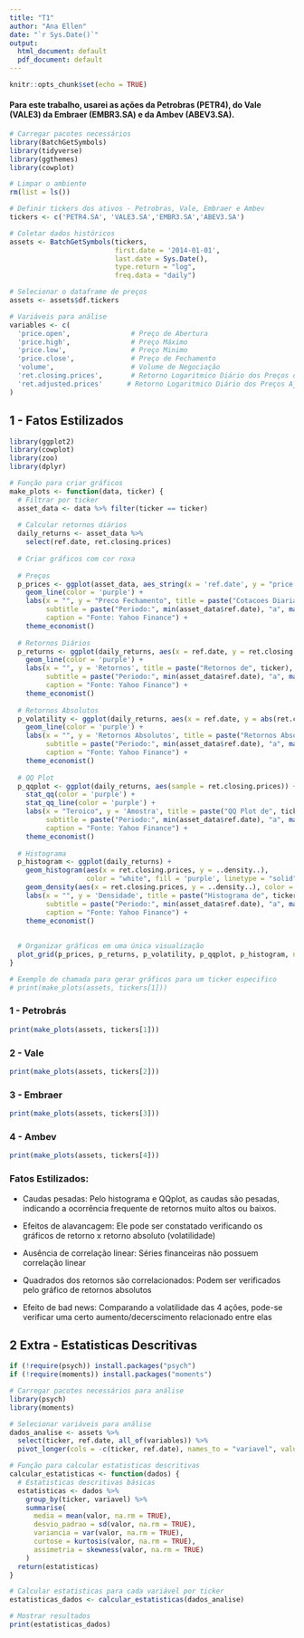 ---
title: "T1"
author: "Ana Ellen"
date: "`r Sys.Date()`"
output:
  html_document: default
  pdf_document: default
---

```{r setup, include=FALSE}
knitr::opts_chunk$set(echo = TRUE)
```


#### Para este trabalho, usarei as ações da Petrobras (PETR4), do Vale (VALE3) da Embraer (EMBR3.SA) e da Ambev (ABEV3.SA).


```{r config, message=FALSE, warning=FALSE}
# Carregar pacotes necessários
library(BatchGetSymbols)
library(tidyverse)
library(ggthemes)
library(cowplot)

# Limpar o ambiente
rm(list = ls())

# Definir tickers dos ativos - Petrobras, Vale, Embraer e Ambev
tickers <- c('PETR4.SA', 'VALE3.SA','EMBR3.SA','ABEV3.SA')

# Coletar dados históricos
assets <- BatchGetSymbols(tickers,
                          first.date = '2014-01-01',
                          last.date = Sys.Date(),
                          type.return = "log",
                          freq.data = "daily")

# Selecionar o dataframe de preços
assets <- assets$df.tickers

# Variáveis para análise
variables <- c(
  'price.open',               # Preço de Abertura
  'price.high',               # Preço Máximo
  'price.low',                # Preço Minimo
  'price.close',              # Preço de Fechamento
  'volume',                   # Volume de Negociação
  'ret.closing.prices',       # Retorno Logaritmico Diário dos Preços de Fechamento
  'ret.adjusted.prices'      # Retorno Logaritmico Diário dos Preços Ajustados
)
```

## 1 - Fatos Estilizados

```{r 1 - Fatos Estilizados}
library(ggplot2)
library(cowplot)
library(zoo)
library(dplyr)

# Função para criar gráficos
make_plots <- function(data, ticker) {
  # Filtrar por ticker
  asset_data <- data %>% filter(ticker == ticker)
  
  # Calcular retornos diários
  daily_returns <- asset_data %>% 
    select(ref.date, ret.closing.prices)
  
  # Criar gráficos com cor roxa
  
  # Preços
  p_prices <- ggplot(asset_data, aes_string(x = 'ref.date', y = "price.close")) +
    geom_line(color = 'purple') +
    labs(x = "", y = "Preco Fechamento", title = paste("Cotacoes Diarias de", ticker),
         subtitle = paste("Periodo:", min(asset_data$ref.date), "a", max(asset_data$ref.date)), 
         caption = "Fonte: Yahoo Finance") +
    theme_economist()
  
  # Retornos Diários
  p_returns <- ggplot(daily_returns, aes(x = ref.date, y = ret.closing.prices)) +
    geom_line(color = 'purple') +
    labs(x = "", y = 'Retornos', title = paste("Retornos de", ticker),
         subtitle = paste("Periodo:", min(asset_data$ref.date), "a", max(asset_data$ref.date)),
         caption = "Fonte: Yahoo Finance") +
    theme_economist()
  
  # Retornos Absolutos
  p_volatility <- ggplot(daily_returns, aes(x = ref.date, y = abs(ret.closing.prices))) +
    geom_line(color = 'purple') +
    labs(x = "", y = 'Retornos Absolutos', title = paste("Retornos Absolutos de", ticker),
         subtitle = paste("Periodo:", min(asset_data$ref.date), "a", max(asset_data$ref.date)),
         caption = "Fonte: Yahoo Finance") +
    theme_economist()
  
  # QQ Plot
  p_qqplot <- ggplot(daily_returns, aes(sample = ret.closing.prices)) + 
    stat_qq(color = 'purple') + 
    stat_qq_line(color = 'purple') +
    labs(x = "Teroico", y = 'Amostra', title = paste("QQ Plot de", ticker),
         subtitle = paste("Periodo:", min(asset_data$ref.date), "a", max(asset_data$ref.date)),
         caption = "Fonte: Yahoo Finance") +
    theme_economist()
  
  # Histograma
  p_histogram <- ggplot(daily_returns) +
    geom_histogram(aes(x = ret.closing.prices, y = ..density..),
                   color = "white", fill = 'purple', linetype = "solid", alpha = 0.8) +
    geom_density(aes(x = ret.closing.prices, y = ..density..), color = 'purple') + 
    labs(x = "", y = 'Densidade', title = paste("Histograma de", ticker),
         subtitle = paste("Periodo:", min(asset_data$ref.date), "a", max(asset_data$ref.date)),
         caption = "Fonte: Yahoo Finance") +
    theme_economist()
  
  
  # Organizar gráficos em uma única visualização
  plot_grid(p_prices, p_returns, p_volatility, p_qqplot, p_histogram, nrow = 3)
}

# Exemplo de chamada para gerar gráficos para um ticker especifico
# print(make_plots(assets, tickers[1]))


```

### 1 - Petrobrás
```{r petrobras, fig.width=14, fig.height=8, message=FALSE, warning=FALSE}
print(make_plots(assets, tickers[1]))
```

### 2 - Vale
```{r vale, fig.width=14, fig.height=8, message=FALSE, warning=FALSE}
print(make_plots(assets, tickers[2]))
```


### 3 - Embraer
```{r embraer, fig.width=14, fig.height=8, message=FALSE, warning=FALSE}
print(make_plots(assets, tickers[3]))
```

### 4 - Ambev

```{r ambev, fig.width=14, fig.height=8, message=FALSE, warning=FALSE}
print(make_plots(assets, tickers[4]))
```

### Fatos Estilizados:

* Caudas pesadas: Pelo histograma e QQplot, as caudas são pesadas, indicando a ocorrência frequente de retornos muito altos ou baixos.

* Efeitos de alavancagem: Ele pode ser constatado verificando os gráficos de retorno x retorno absoluto (volatilidade)

* Ausência de correlação linear: Séries financeiras não possuem correlação linear

* Quadrados dos retornos são correlacionados: Podem ser verificados pelo gráfico de retornos absolutos

* Efeito de bad news: Comparando a volatilidade das 4 ações, pode-se verificar uma certo aumento/decerscimento relacionado entre elas

## 2 Extra - Estatisticas Descritivas

```{r 2 Extra - Estatisticas Descritivas, message=FALSE, warning=FALSE}
if (!require(psych)) install.packages("psych")
if (!require(moments)) install.packages("moments")

# Carregar pacotes necessários para análise
library(psych)
library(moments)

# Selecionar variáveis para análise
dados_analise <- assets %>%
  select(ticker, ref.date, all_of(variables)) %>%
  pivot_longer(cols = -c(ticker, ref.date), names_to = "variavel", values_to = "valor")

# Função para calcular estatisticas descritivas
calcular_estatisticas <- function(dados) {
  # Estatisticas descritivas básicas
  estatisticas <- dados %>%
    group_by(ticker, variavel) %>%
    summarise(
      media = mean(valor, na.rm = TRUE),
      desvio_padrao = sd(valor, na.rm = TRUE),
      variancia = var(valor, na.rm = TRUE),
      curtose = kurtosis(valor, na.rm = TRUE),
      assimetria = skewness(valor, na.rm = TRUE)
    )
  return(estatisticas)
}

# Calcular estatisticas para cada variável por ticker
estatisticas_dados <- calcular_estatisticas(dados_analise)

# Mostrar resultados
print(estatisticas_dados)

```